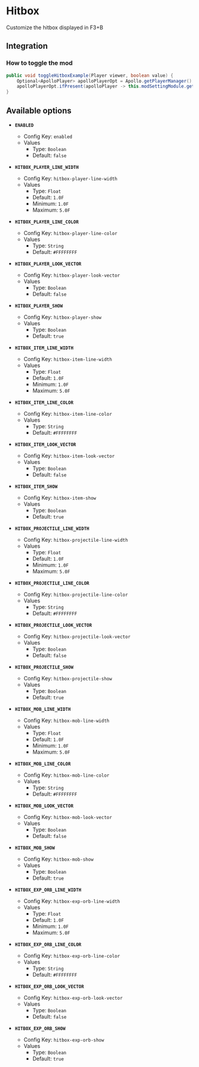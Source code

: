 # Hitbox

Customize the hitbox displayed in F3+B

## Integration

### How to toggle the mod

```java
public void toggleHitboxExample(Player viewer, boolean value) {
    Optional<ApolloPlayer> apolloPlayerOpt = Apollo.getPlayerManager().getPlayer(viewer.getUniqueId());
    apolloPlayerOpt.ifPresent(apolloPlayer -> this.modSettingModule.getOptions().set(apolloPlayer, ModHitbox.ENABLED, value));
}
```

## Available options

- __`ENABLED`__
    - Config Key: `enabled`
    - Values
        - Type: `Boolean`
        - Default: `false`

- __`HITBOX_PLAYER_LINE_WIDTH`__
    - Config Key: `hitbox-player-line-width`
    - Values
        - Type: `Float`
        - Default: `1.0F`
        - Minimum: `1.0F`
        - Maximum: `5.0F`

- __`HITBOX_PLAYER_LINE_COLOR`__
    - Config Key: `hitbox-player-line-color`
    - Values
        - Type: `String`
        - Default: `#FFFFFFFF`

- __`HITBOX_PLAYER_LOOK_VECTOR`__
    - Config Key: `hitbox-player-look-vector`
    - Values
        - Type: `Boolean`
        - Default: `false`

- __`HITBOX_PLAYER_SHOW`__
    - Config Key: `hitbox-player-show`
    - Values
        - Type: `Boolean`
        - Default: `true`

- __`HITBOX_ITEM_LINE_WIDTH`__
    - Config Key: `hitbox-item-line-width`
    - Values
        - Type: `Float`
        - Default: `1.0F`
        - Minimum: `1.0F`
        - Maximum: `5.0F`

- __`HITBOX_ITEM_LINE_COLOR`__
    - Config Key: `hitbox-item-line-color`
    - Values
        - Type: `String`
        - Default: `#FFFFFFFF`

- __`HITBOX_ITEM_LOOK_VECTOR`__
    - Config Key: `hitbox-item-look-vector`
    - Values
        - Type: `Boolean`
        - Default: `false`

- __`HITBOX_ITEM_SHOW`__
    - Config Key: `hitbox-item-show`
    - Values
        - Type: `Boolean`
        - Default: `true`

- __`HITBOX_PROJECTILE_LINE_WIDTH`__
    - Config Key: `hitbox-projectile-line-width`
    - Values
        - Type: `Float`
        - Default: `1.0F`
        - Minimum: `1.0F`
        - Maximum: `5.0F`

- __`HITBOX_PROJECTILE_LINE_COLOR`__
    - Config Key: `hitbox-projectile-line-color`
    - Values
        - Type: `String`
        - Default: `#FFFFFFFF`

- __`HITBOX_PROJECTILE_LOOK_VECTOR`__
    - Config Key: `hitbox-projectile-look-vector`
    - Values
        - Type: `Boolean`
        - Default: `false`

- __`HITBOX_PROJECTILE_SHOW`__
    - Config Key: `hitbox-projectile-show`
    - Values
        - Type: `Boolean`
        - Default: `true`

- __`HITBOX_MOB_LINE_WIDTH`__
    - Config Key: `hitbox-mob-line-width`
    - Values
        - Type: `Float`
        - Default: `1.0F`
        - Minimum: `1.0F`
        - Maximum: `5.0F`

- __`HITBOX_MOB_LINE_COLOR`__
    - Config Key: `hitbox-mob-line-color`
    - Values
        - Type: `String`
        - Default: `#FFFFFFFF`

- __`HITBOX_MOB_LOOK_VECTOR`__
    - Config Key: `hitbox-mob-look-vector`
    - Values
        - Type: `Boolean`
        - Default: `false`

- __`HITBOX_MOB_SHOW`__
    - Config Key: `hitbox-mob-show`
    - Values
        - Type: `Boolean`
        - Default: `true`

- __`HITBOX_EXP_ORB_LINE_WIDTH`__
    - Config Key: `hitbox-exp-orb-line-width`
    - Values
        - Type: `Float`
        - Default: `1.0F`
        - Minimum: `1.0F`
        - Maximum: `5.0F`

- __`HITBOX_EXP_ORB_LINE_COLOR`__
    - Config Key: `hitbox-exp-orb-line-color`
    - Values
        - Type: `String`
        - Default: `#FFFFFFFF`

- __`HITBOX_EXP_ORB_LOOK_VECTOR`__
    - Config Key: `hitbox-exp-orb-look-vector`
    - Values
        - Type: `Boolean`
        - Default: `false`

- __`HITBOX_EXP_ORB_SHOW`__
    - Config Key: `hitbox-exp-orb-show`
    - Values
        - Type: `Boolean`
        - Default: `true`

